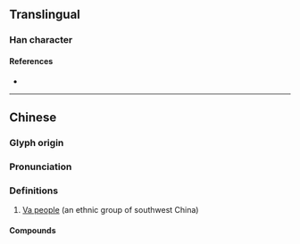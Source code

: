 {{character info/new}}
==Translingual==
{{wikipedia|Va people}}

===Han character===
{{Han char|rn=9|rad=人|as=04|sn=6|four=21217|canj=OMVN|ids=⿰亻瓦}}

====References====
* {{Han ref|kx=0100.021|hdz=10121.030|uh=4F64|ud=20324|bh=CA5F|bd=51807}}

----

==Chinese==
{{zh-forms}}

===Glyph origin===
{{Han etym|邷}}

===Pronunciation===
{{zh-pron
|m=wǎ
|c=ngaa5
|mc=
|oc=
|ma=
|cat=pn
}}

===Definitions===
{{zh-hanzi}}

# [[w:Va people|Va people]] (an ethnic group of southwest China)

====Compounds====
{{zh-der|佤族|佤邦|佤語|佧佤}}

{{zh-cat|Tribes}}